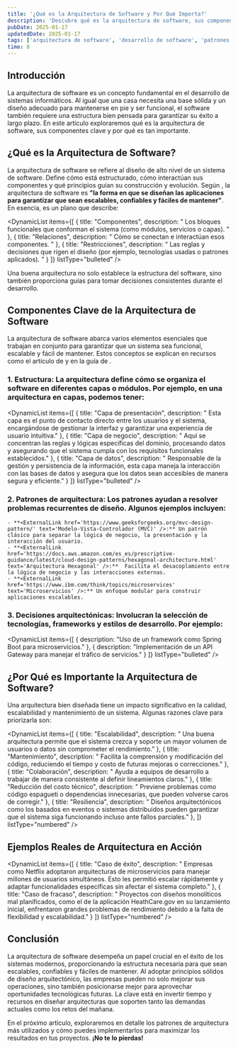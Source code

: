 ```yaml
---
title: '¿Qué es la Arquitectura de Software y Por Qué Importa?'
description: 'Descubre qué es la arquitectura de software, sus componentes clave y por qué es fundamental para el éxito de los sistemas modernos.'
pubDate: 2025-01-17
updatedDate: 2025-01-17
tags: ['arquitectura de software', 'desarrollo de software', 'patrones de diseño']
time: 8
---
```



## Introducción
La arquitectura de software es un concepto fundamental en el desarrollo de sistemas informáticos. 
Al igual que una casa necesita una base sólida y un diseño adecuado para mantenerse en pie y ser funcional, el software también requiere 
una estructura bien pensada para garantizar su éxito a largo plazo. En este artículo exploraremos qué es la arquitectura de software, sus componentes clave y por qué es tan importante.


## ¿Qué es la Arquitectura de Software?

La arquitectura de software se refiere al diseño de alto nivel de un sistema de software. Define cómo está estructurado, cómo interactúan sus componentes 
y qué principios guían su construcción y evolución. Según <ExternalLink href='https://www.redhat.com/es/topics/cloud-native-apps/what-is-an-application-architecture' text='Red Hat' />, 
la arquitectura de software es **"la forma en que se diseñan las aplicaciones para garantizar que sean escalables, confiables y fáciles de mantener"**. 
En esencia, es un plano que describe:

<DynamicList
  items={[
    { title: "Componentes", description: " Los bloques funcionales que conforman el sistema (como módulos, servicios o capas). " },
    { title: "Relaciones", description: " Cómo se conectan e interactúan esos componentes. " },
    { title: "Restricciones", description: " Las reglas y decisiones que rigen el diseño (por ejemplo, tecnologías usadas o patrones aplicados). " }
  ]}
  listType="bulleted"
/>  

Una buena arquitectura no solo establece la estructura del software, sino también proporciona guías para tomar decisiones consistentes durante el desarrollo.


## Componentes Clave de la Arquitectura de Software

La arquitectura de software abarca varios elementos esenciales que trabajan en conjunto para garantizar que un sistema sea funcional, escalable y fácil de mantener. 
Estos conceptos se explican en recursos como el artículo de <ExternalLink href='https://www.redhat.com/es/topics/cloud-native-apps/what-is-an-application-architecture' text='Red Hat sobre Arquitectura de Aplicaciones' /> y en la guía de <ExternalLink href='https://learn.microsoft.com/es-mx/azure/architecture/guide/architecture-styles/' text='Microsoft Learn sobre estilos de arquitectura' />.

### **1. Estructura:** La arquitectura define cómo se organiza el software en diferentes capas o módulos. Por ejemplo, en una arquitectura en capas, podemos tener:

<DynamicList 
items={[
    { title: "Capa de presentación", description: " Esta capa es el punto de contacto directo entre los usuarios y el sistema, encargándose de gestionar la interfaz y garantizar una experiencia de usuario intuitiva." },
    { title: "Capa de negocio", description: " Aquí se concentran las reglas y lógicas específicas del dominio, procesando datos y asegurando que el sistema cumpla con los requisitos funcionales establecidos." },
    { title: "Capa de datos", description: " Responsable de la gestión y persistencia de la información, esta capa maneja la interacción con las bases de datos y asegura que los datos sean accesibles de manera segura y eficiente." }
  ]}
  listType="bulleted"
/> 

### **2. Patrones de arquitectura:** Los patrones ayudan a resolver problemas recurrentes de diseño. Algunos ejemplos incluyen:

    - **<ExternalLink href='https://www.geeksforgeeks.org/mvc-design-pattern/' text='Modelo-Vista-Controlador (MVC)' />:** Un patrón clásico para separar la lógica de negocio, la presentación y la interacción del usuario.
    - **<ExternalLink href='https://docs.aws.amazon.com/es_es/prescriptive-guidance/latest/cloud-design-patterns/hexagonal-architecture.html' text='Arquitectura Hexagonal' />:**  Facilita el desacoplamiento entre la lógica de negocio y las interacciones externas.
    - **<ExternalLink href='https://www.ibm.com/think/topics/microservices' text='Microservicios' />:** Un enfoque modular para construir aplicaciones escalables.


### **3. Decisiones arquitectónicas:** Involucran la selección de tecnologías, frameworks y estilos de desarrollo. Por ejemplo:

<DynamicList 
items={[
    { description: "Uso de un framework como Spring Boot para microservicios." },
    { description: "Implementación de un API Gateway para manejar el tráfico de servicios." }
  ]}
  listType="bulleted"
/> 


## ¿Por Qué es Importante la Arquitectura de Software?

Una arquitectura bien diseñada tiene un impacto significativo en la calidad, escalabilidad y mantenimiento de un sistema. Algunas razones clave para priorizarla son:

<DynamicList
  items={[
    { title: "Escalabilidad", description: " Una buena arquitectura permite que el sistema crezca y soporte un mayor volumen de usuarios o datos sin comprometer el rendimiento." },
    { title: "Mantenimiento", description: " Facilita la comprensión y modificación del código, reduciendo el tiempo y costo de futuras mejoras o correcciones." },
    { title: "Colaboración", description: " Ayuda a equipos de desarrollo a trabajar de manera consistente al definir lineamientos claros." },
    { title: "Reducción del costo técnico", description: " Previene problemas como código espagueti o dependencias innecesarias, que pueden volverse caros de corregir." },
    { title: "Resiliencia", description: " Diseños arquitectónicos como los basados en eventos o sistemas distribuidos pueden garantizar que el sistema siga funcionando incluso ante fallos parciales." },
  ]}
  listType="numbered"
/>


## Ejemplos Reales de Arquitectura en Acción

<DynamicList
  items={[
    { title: "Caso de éxito", description: " Empresas como Netflix adoptaron arquitecturas de microservicios para manejar millones de usuarios simultáneos. Esto les permitió escalar rápidamente y adaptar funcionalidades específicas sin afectar el sistema completo." },
    { title: "Caso de fracaso", description: " Proyectos con diseños monolíticos mal planificados, como el de la aplicación HeathCare.gov en su lanzamiento inicial, enfrentaron grandes problemas de rendimiento debido a la falta de flexibilidad y escalabilidad." }
  ]}
  listType="numbered"
/>


## Conclusión
La arquitectura de software desempeña un papel crucial en el éxito de los sistemas modernos, proporcionando la estructura necesaria para que sean escalables, confiables y fáciles de mantener. Al adoptar principios sólidos de diseño arquitectónico, las empresas pueden no solo mejorar sus operaciones, sino también posicionarse mejor para aprovechar oportunidades tecnológicas futuras. La clave está en invertir tiempo y recursos en diseñar arquitecturas que soporten tanto las demandas actuales como los retos del mañana.

En el próximo artículo, exploraremos en detalle los patrones de arquitectura más utilizados y cómo puedes implementarlos para maximizar los resultados en tus proyectos. **¡No te lo pierdas!**
